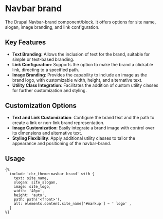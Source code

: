 # Navbar brand

The Drupal Navbar-brand component/block. It offers options for site name, slogan, image branding, and link configuration.

## Key Features

- **Text Branding**: Allows the inclusion of text for the brand, suitable for simple or text-based branding.
- **Link Configuration**: Supports the option to make the brand a clickable link, directing to a specified path.
- **Image Branding**: Provides the capability to include an image as the brand logo, with customizable width, height, and alternative text.
- **Utility Class Integration**: Facilitates the addition of custom utility classes for further customization and styling.

## Customization Options

- **Text and Link Customization**: Configure the brand text and the path to create a link or non-link brand representation.
- **Image Customization**: Easily integrate a brand image with control over its dimensions and alternative text.
- **Styling Flexibility**: Apply additional utility classes to tailor the appearance and positioning of the navbar-brand.

## Usage

```twig
{%
  include 'chr_theme:navbar-brand' with {
    text: site_name,
    slogan: site_slogan,
    image: site_logo,
    width: '40px',
    height: 'auto',
    path: path('<front>'),
    alt: elements.content.site_name['#markup'] ~ ' logo' ,
  }
%}
```
